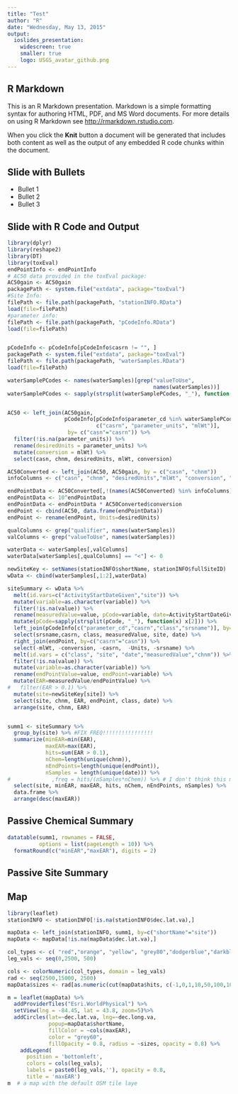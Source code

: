 ```yaml
---
title: "Test"
author: "R"
date: "Wednesday, May 13, 2015"
output: 
  ioslides_presentation:
    widescreen: true
    smaller: true
    logo: USGS_avatar_github.png
---
```


## R Markdown

This is an R Markdown presentation. Markdown is a simple formatting syntax for authoring HTML, PDF, and MS Word documents. For more details on using R Markdown see <http://rmarkdown.rstudio.com>.

When you click the **Knit** button a document will be generated that includes both content as well as the output of any embedded R code chunks within the document.

## Slide with Bullets

- Bullet 1
- Bullet 2
- Bullet 3

## Slide with R Code and Output

```r
library(dplyr)
library(reshape2)
library(DT)
library(toxEval)
endPointInfo <- endPointInfo
# AC50 data provided in the toxEval package:
AC50gain <- AC50gain
packagePath <- system.file("extdata", package="toxEval")
#Site Info:
filePath <- file.path(packagePath, "stationINFO.RData")
load(file=filePath)
#parameter info:
filePath <- file.path(packagePath, "pCodeInfo.RData")
load(file=filePath)


pCodeInfo <- pCodeInfo[pCodeInfo$casrn != "", ]
packagePath <- system.file("extdata", package="toxEval")
filePath <- file.path(packagePath, "waterSamples.RData")
load(file=filePath)

waterSamplePCodes <- names(waterSamples)[grep("valueToUse", 
                                              names(waterSamples))]
waterSamplePCodes <- sapply(strsplit(waterSamplePCodes, "_"), function(x) x[2])


AC50 <- left_join(AC50gain, 
                  pCodeInfo[pCodeInfo$parameter_cd %in% waterSamplePCodes,
                            c("casrn", "parameter_units", "mlWt")],
                   by= c("casn"="casrn")) %>%
  filter(!is.na(parameter_units)) %>%
  rename(desiredUnits = parameter_units) %>%
  mutate(conversion = mlWt) %>%
  select(casn, chnm, desiredUnits, mlWt, conversion)

AC50Converted <- left_join(AC50, AC50gain, by = c("casn", "chnm"))
infoColumns <- c("casn", "chnm", "desiredUnits","mlWt", "conversion", "code","chid")

endPointData <- AC50Converted[,!(names(AC50Converted) %in% infoColumns)]
endPointData <- 10^endPointData
endPointData <- endPointData * AC50Converted$conversion
endPoint <- cbind(AC50, data.frame(endPointData))
endPoint <- rename(endPoint, Units=desiredUnits)

qualColumns <- grep("qualifier", names(waterSamples))
valColumns <- grep("valueToUse", names(waterSamples))

waterData <- waterSamples[,valColumns]
waterData[waterSamples[,qualColumns] == "<"] <- 0

newSiteKey <- setNames(stationINFO$shortName, stationINFO$fullSiteID)
wData <- cbind(waterSamples[,1:2],waterData)

siteSummary <- wData %>%
  melt(id.vars=c("ActivityStartDateGiven","site")) %>%
  mutate(variable=as.character(variable)) %>%
  filter(!is.na(value)) %>%
  rename(measuredValue=value, pCode=variable, date=ActivityStartDateGiven) %>%
  mutate(pCode=sapply(strsplit(pCode, "_"), function(x) x[2])) %>%
  left_join(pCodeInfo[c("parameter_cd","casrn","class","srsname")], by=c("pCode"="parameter_cd")) %>%
  select(srsname,casrn, class, measuredValue, site, date) %>%
  right_join(endPoint, by=c("casrn"="casn")) %>%
  select(-mlWt, -conversion, -casrn,  -Units, -srsname) %>%
  melt(id.vars = c("class", "site", "date","measuredValue","chnm")) %>% 
  filter(!is.na(value)) %>%
  mutate(variable=as.character(variable)) %>%
  rename(endPointValue=value, endPoint=variable) %>%
  mutate(EAR=measuredValue/endPointValue) %>%
#   filter(EAR > 0.1) %>%
  mutate(site=newSiteKey[site]) %>%
  select(site, chnm, EAR, endPoint, class, date) %>% 
  arrange(site, chnm, EAR)


summ1 <- siteSummary %>%
  group_by(site) %>% #FIX FREQ!!!!!!!!!!!!!!!!
  summarize(minEAR=min(EAR), 
            maxEAR=max(EAR), 
            hits=sum(EAR > 0.1), 
            nChem=length(unique(chnm)), 
            nEndPoints=length(unique(endPoint)),
            nSamples = length(unique(date))) %>%
#             ,freq = hits/(nSamples*nChem)) %>% # I don't think this makes sense with multi-endpoints
  select(site, minEAR, maxEAR, hits, nChem, nEndPoints, nSamples) %>%
  data.frame %>%
  arrange(desc(maxEAR))  


```

## Passive Chemical Summary

```r
datatable(summ1, rownames = FALSE, 
          options = list(pageLength = 10)) %>% 
  formatRound(c("minEAR","maxEAR"), digits = 2)
```

## Passive Site Summary

## Map

```r
library(leaflet)
stationINFO <- stationINFO[!is.na(stationINFO$dec.lat.va),]

mapData <- left_join(stationINFO, summ1, by=c("shortName"="site"))
mapData <- mapData[!is.na(mapData$dec.lat.va),]

col_types <- c( "red","orange", "yellow", "grey80","dodgerblue","darkblue")
leg_vals <- seq(0,2500, 500)

cols <- colorNumeric(col_types, domain = leg_vals)
rad <- seq(2500,15000, 2500)
mapData$sizes <- rad[as.numeric(cut(mapData$hits, c(-1,0,1,10,50,100,1000)))]

m = leaflet(mapData) %>%
  addProviderTiles("Esri.WorldPhysical") %>%
  setView(lng = -84.45, lat = 43.8, zoom=5)%>%
  addCircles(lat=~dec.lat.va, lng=~dec.long.va, 
             popup=mapData$shortName,
             fillColor = ~cols(maxEAR),
             color = "grey60", 
             fillOpacity = 0.8, radius = ~sizes, opacity = 0.8) %>%
    addLegend(
      position = 'bottomleft',
      colors = cols(leg_vals),
      labels = paste0(leg_vals,''), opacity = 0.8,
      title = 'maxEAR') 
m  # a map with the default OSM tile laye

```
